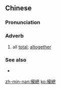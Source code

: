 {{also|拢总}}
==Chinese==
{{zh-forms|s=拢总}}

===Pronunciation===
{{zh-pron
|m=lǒngzǒng
|c=lung5 zung2
|h=pfs=lûng-chúng
|md=lūng-cūng
|mn=lóng-chóng
|cat=adv
}}

===Adverb===
{{zh-adv}}

# {{lb|zh|chiefly|Hakka|Min}} all [[total]]; [[altogether]]

===See also===
* {{qualifier|Mandarin}} {{zh-l|一共}}

[[zh-min-nan:攏總]]
[[ko:攏總]]